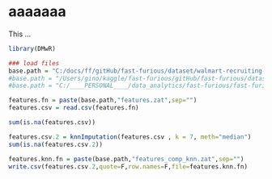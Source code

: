 aaaaaaa
========================================================

This ...

```r
library(DMwR)

### load files 
base.path = "C:/docs/ff/gitHub/fast-furious/dataset/walmart-recruiting-store-sales-forecasting/"
#base.path = "/Users/gino/kaggle/fast-furious/gitHub/fast-furious/dataset/walmart-recruiting-store-sales-forecasting/"
#base.path = "C:/____PERSONAL____/data_analytics/fast-furious/fast-furious/dataset/walmart-recruiting-store-sales-forecasting/"

features.fn = paste(base.path,"features.zat",sep="")
features.csv = read.csv(features.fn)

sum(is.na(features.csv))

features.csv.2 = knnImputation(features.csv , k = 7, meth="median")
sum(is.na(features.csv.2))

features.knn.fn = paste(base.path,"features_comp_knn.zat",sep="")
write.csv(features.csv.2,quote=F,row.names=F,file=features.knn.fn)
```


